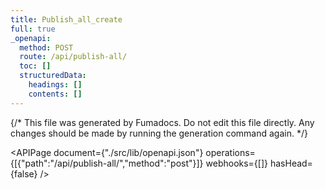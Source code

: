```yaml
---
title: Publish_all_create
full: true
_openapi:
  method: POST
  route: /api/publish-all/
  toc: []
  structuredData:
    headings: []
    contents: []
---
```

{/* This file was generated by Fumadocs. Do not edit this file directly. Any changes should be made by running the generation command again. */\}

<APIPage document={"./src/lib/openapi.json"} operations={[{"path":"/api/publish-all/","method":"post"}]} webhooks={[]} hasHead={false} />
